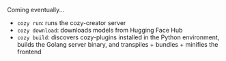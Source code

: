 Coming eventually...

- `cozy run`: runs the cozy-creator server
- `cozy download`: downloads models from Hugging Face Hub
- `cozy build`: discovers cozy-plugins installed in the Python environment, builds the Golang server binary, and transpiles + bundles + minifies the frontend

